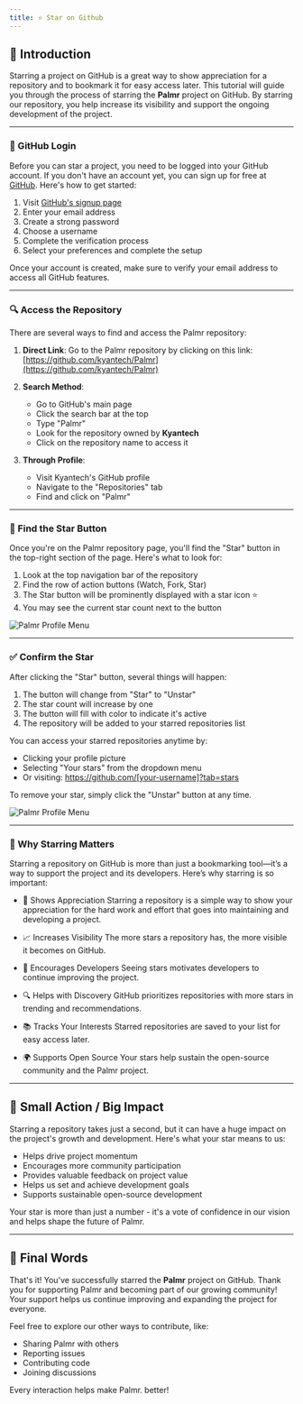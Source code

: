 ```yaml
---
title: ⭐ Star on Github
---
```


## 👋 Introduction

Starring a project on GitHub is a great way to show appreciation for a repository and to bookmark it for easy access later. This tutorial will guide you through the process of starring the **Palmr** project on GitHub. By starring our repository, you help increase its visibility and support the ongoing development of the project.

---

### 🔑 GitHub Login

Before you can star a project, you need to be logged into your GitHub account. If you don't have an account yet, you can sign up for free at [GitHub](https://github.com/). Here's how to get started:

1. Visit [GitHub's signup page](https://github.com/signup)
2. Enter your email address
3. Create a strong password
4. Choose a username
5. Complete the verification process
6. Select your preferences and complete the setup

Once your account is created, make sure to verify your email address to access all GitHub features.

---

### 🔍 Access the Repository

There are several ways to find and access the Palmr repository:

1. **Direct Link**: Go to the Palmr repository by clicking on this link: [https://github.com/kyantech/Palmr](https://github.com/kyantech/Palmr)

2. **Search Method**:
   - Go to GitHub's main page
   - Click the search bar at the top
   - Type "Palmr"
   - Look for the repository owned by **Kyantech**
   - Click on the repository name to access it

3. **Through Profile**:
   - Visit Kyantech's GitHub profile
   - Navigate to the "Repositories" tab
   - Find and click on "Palmr"

---

### 🌟 Find the Star Button

Once you're on the Palmr repository page, you'll find the "Star" button in the top-right section of the page. Here's what to look for:

1. Look at the top navigation bar of the repository
2. Find the row of action buttons (Watch, Fork, Star)
3. The Star button will be prominently displayed with a star icon ⭐
4. You may see the current star count next to the button

![Palmr Profile Menu](/assets/v1/sponsor/star-btn.png)

---

### ✅ Confirm the Star

After clicking the "Star" button, several things will happen:

1. The button will change from "Star" to "Unstar"
2. The star count will increase by one
3. The button will fill with color to indicate it's active
4. The repository will be added to your starred repositories list

You can access your starred repositories anytime by:
- Clicking your profile picture
- Selecting "Your stars" from the dropdown menu
- Or visiting: https://github.com/[your-username]?tab=stars

To remove your star, simply click the "Unstar" button at any time.

![Palmr Profile Menu](/assets/v1/sponsor/starred-button.png)

---

### 💫 Why Starring Matters

Starring a repository on GitHub is more than just a bookmarking tool—it’s a way to support the project and its developers. Here’s why starring is so important:

- 🙌 Shows Appreciation
Starring a repository is a simple way to show your appreciation for the hard work and effort that goes into maintaining and developing a project.

- 📈 Increases Visibility
The more stars a repository has, the more visible it becomes on GitHub.

- 💪 Encourages Developers
Seeing stars motivates developers to continue improving the project.

- 🔍 Helps with Discovery
GitHub prioritizes repositories with more stars in trending and recommendations.

- 📚 Tracks Your Interests
Starred repositories are saved to your list for easy access later.

- 🌍 Supports Open Source
Your stars help sustain the open-source community and the Palmr project.

---

## 💝 Small Action / Big Impact

Starring a repository takes just a second, but it can have a huge impact on the project's growth and development. Here's what your star means to us:

- Helps drive project momentum
- Encourages more community participation 
- Provides valuable feedback on project value
- Helps us set and achieve development goals
- Supports sustainable open-source development

Your star is more than just a number - it's a vote of confidence in our vision and helps shape the future of Palmr.

---

## 🎉 Final Words

That's it! You've successfully starred the **Palmr** project on GitHub. Thank you for supporting Palmr and becoming part of our growing community! Your support helps us continue improving and expanding the project for everyone.

Feel free to explore our other ways to contribute, like:
- Sharing Palmr with others
- Reporting issues
- Contributing code
- Joining discussions

Every interaction helps make Palmr. better!
